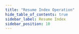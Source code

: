 ```yaml
---
title: "Resume Index Operation"
hide_table_of_contents: true
sidebar_label: Resume Index
sidebar_position: 10
---
```





<LanguageSwitcher supportedLanguages={supportedLanguages} />

<LanguageContent language="csharp">
   <StartIndexCsharp />
</LanguageContent>

<LanguageContent language="java">
   <StartIndexJava />
</LanguageContent>

<LanguageContent language="nodejs">
   <StartIndexNodejs />
</LanguageContent>


<!---
### Indexes
- [What are Indexes](../../../../indexes/what-are-indexes)
- [Creating and Deploying Indexes](../../../../indexes/creating-and-deploying)
- [Index Administration](../../../../indexes/index-administration)

### Operations
- [How to Disable Index](../../../../client-api/operations/maintenance/indexes/disable-index)
- [How to Pause Index Until Restart](../../../../client-api/operations/maintenance/indexes/stop-index)

### Studio
- [Resume index from Studio](../../../../studio/database/indexes/indexes-list-view#indexes-list-view---actions)


-->